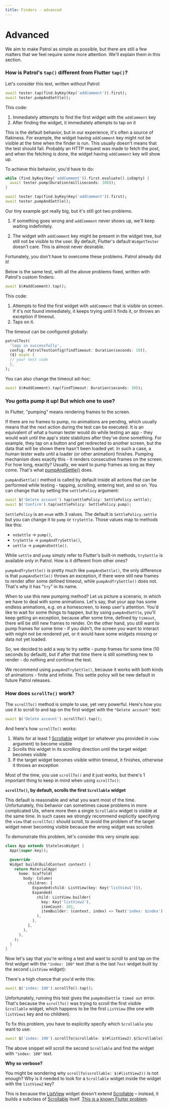 ```yaml
---
title: Finders - advanced
---
```


# Advanced

We aim to make Patrol as simple as possible, but there are still a few matters
that we feel require some more attention. We'll explain them in this section.

### How is Patrol's `tap()` different from Flutter `tap()`?

Let's consider this test, written without Patrol:

```dart
await tester.tap(find.byKey(Key('addComment')).first);
await tester.pumpAndSettle();
```

This code:

1. Immediately atttempts to find the first widget with the `addComment` key
2. After finding the widget, it immediately attempts to tap on it

This is the default behavior, but in our experience, it's often a source of
flakiness. For example, the widget having `addComment` key might not be visible
at the time when the finder is run. This usually doesn't means that the test
should fail. Probably an HTTP request was made to fetch the post, and when the
fetching is done, the widget having `addComment` key will show up.

To achieve this behavior, you'd have to do:

```dart
while (find.byKey(Key('addComment')).first.evaluate().isEmpty) {
  await tester.pump(Duration(milliseconds: 100));
}

await tester.tap(find.byKey(Key('addComment')).first);
await tester.pumpAndSettle();
```

Our tiny example got really big, but it's still got two problems.

1.  If something goes wrong and `addComment` never shows up, we'll keep waiting
    indefinitely.

2.  The widget with `addComment` key might be present in the widget tree, but
    still not be visible to the user. By default, Flutter's default
    `WidgetTester` doesn't care. This is almost never desirable.

Fortunately, you don't have to overcome these problems. Patrol already did it!

Below is the same test, with all the above problems fixed, written with Patrol's
custom finders:

```dart
await $(#addComment).tap();
```

This code:

1. Attempts to find the first widget with `addComment` that is visible on
   screen. If it's not found immediately, it keeps trying until it finds it, or
   throws an exception if timeout.
2. Taps on it.

The timeout can be configured globally:

```dart
patrolTest(
  'logs in successfully',
  config: PatrolTestConfig(findTimeout: Duration(seconds: 10)),
  ($) async {
  // your test code
  },
);
```

You can also change the timeout ad-hoc:

```dart
await $(#addComment).tap(findTimeout: Duration(seconds: 30));
```

### You gotta pump it up! But which one to use?

In Flutter, "pumping" means rendering frames to the screen.

If there are no frames to pump, no animations are pending, which usually means
that the next action during the test can be executed. It is an equivalent of
what a human tester would do while testing an app - they would wait until the
app's state stabilizes after they've done something. For example, they tap on a
button and get redirected to another screen, but the data that will be shown
there hasn't been loaded yet. In such a case, a human tester waits until a
loader (or other animation) finishes. Pumping mechanism does exactly this - it
renders consecutive frames on the screen. For how long, exactly? Usually, we
want to pump frames as long as they come. That's what [pumpAndSettle()] does.

`pumpAndSettle()` method is called by default inside all actions that can be
performed while testing - tapping, scrolling, entering text, and so on. You can
change that by setting the `settlePolicy` argument:

```dart
await $('Delete account').tap(settlePolicy: SettlePolicy.settle);
await $('Confirm').tap(settlePolicy: SettlePolicy.pump);
```

`SettlePolicy` is an `enum` with 3 values. The default is `SettlePolicy.settle`
but you can change it to `pump` or `trySettle`. Those values map to methods like this:
 - `noSettle` -> `pump()`,
 - `trySettle` -> `pumpAndTrySettle()`,
 - `settle` -> `pumpAndSettle()`.

While `settle` and `pump` simply refer to Flutter's built-in methods,
`trySettle` is available only in Patrol. How is it different from other ones?

`pumpAndTrySettle()` is pretty much like `pumpAndSettle()`, the only difference
is that `pumpAndSettle()` throws an exception, if there were still new frames to
render after some defined timeout, while `pumpAndTrySettle()` does not. That's
why it has "`try`" in its name.

When to use this new pumping method? Let us picture a scenario, in which we have
to deal with some animations. Let's say, that your app has some endless
animations, e.g. on a homescreen, to keep user's attention. You'd like to wait
for some things to happen, but by using `pumpAndSettle`, you'll keep getting an
exception, because after some time, defined by `timeout`, there will be still
new frames to render. On the other hand, you still want to pump frames for some
time - if you didn't, the screen you want to interact with might not be rendered
yet, or it would have some widgets missing or data not yet loaded.

So, we decided to add a way to try settle - pump frames for some time (10
seconds by default), but if after that time there is still something new to
render - do nothing and continue the test.

We recommend using `pumpAndTrySettle()`, because it works with both kinds of
animations - finite and infinite. This settle policy will be new default in
future Patrol releases.

### How does `scrollTo()` work?

The `scrollTo()` method is simple to use, yet very powerful. Here's how you use
it to scroll to and tap on the first widget with the `"Delete account"` text:

```dart
await $('Delete account').scrollTo().tap();
```

And here's how `scrollTo()` works:

1. Waits for at least 1 [Scrollable] widget (or whatever you provided in 
   `view` argument) to become visible
2. Scrolls this widget in its scrolling direction until the target
   widget becomes visible
3. If the target widget becomes visible within timeout, it finishes, otherwise
   it throws an exception

Most of the time, you use `scrollTo()` and it just works, but there's 1
important thing to keep in mind when using `scrollTo()`:

**`scrollTo()`, by default, scrolls the first `Scrollable` widget**

This default is reasonable and what you want most of the time. Unfortunately,
this behavior can sometimes cause problems in more complicated UIs, where more
then a single `Scrollable` widget is visible at the same time. In such cases we
strongly recommend explicitly specifying the `view` that `scrollTo()`
should scroll, to avoid the problem of the target widget never becoming visible
because the wrong widget was scrolled.

To demonstrate this problem, let's consider this very simple app:

```dart
class App extends StatelessWidget {
  App({super.key});

  @override
  Widget build(BuildContext context) {
    return MaterialApp(
      home: Scaffold(
        body: Column(
          children: [
            Expanded(child: ListView(key: Key('listView1'))),
            Expanded(
              child: ListView.builder(
                key: Key('listView2'),
                itemCount: 101,
                itemBuilder: (context, index) => Text('index: $index'),
              ),
            ),
          ],
        ),
      ),
    );
  }
}
```

Now let's say that you're writing a test and want to scroll to and tap on the
first widget with the `"index: 100"` text (that is the last `Text` widget built
by the second `ListView` widget):

There's a high chance that you'd write this:

```dart
await $('index: 100').scrollTo().tap();
```

Unfortunately, running this test gives the `pumpAndSettle timed out` error.
That's because the `scrollTo()` was trying to scroll the first visible
`Scrollable` widget, which happens to be the first `ListView` (the one with
`listView1` key and no children).

To fix this problem, you have to explicitly specify which `Scrollable` you want
to use:

```dart
await $('index: 100').scrollTo(scrollable: $(#listView2).$(Scrollable)).tap();
```

The above snippet will scroll the second `Scrollable` and find the widget with
`"index: 100"` text.

**Why so verbose?**

You might be wondering why `scrollTo(scrollable: $(#listView2))` is not enough?
Why is it needed to look for a `Scrollable` widget inside the widget with the
`listView2` key?

This is because the [ListView] widget doesn't extend [Scrollable] – instead, it
builds a subclass of [Scrollable] itself. [This is a known Flutter
problem](https://github.com/flutter/flutter/issues/88762).

[listview]: https://api.flutter.dev/flutter/widgets/ListView-class.html
[scrollable]: https://api.flutter.dev/flutter/widgets/Scrollable-class.html
[pumpAndSettle()]: https://api.flutter.dev/flutter/flutter_test/WidgetTester/pumpAndSettle.html
